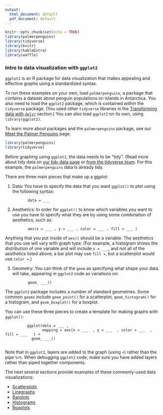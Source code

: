```yaml
---
output:
  html_document: default
  pdf_document: default
---
```


```r
knitr::opts_chunk$set(echo = TRUE)
library(palmerpenguins)
library(tidyverse)
library(knitr)
library(kableExtra)
library(waffle)
```

### Intro to data visualization with `ggplot2`

`ggplot2` is an R package for data visualization that makes appealing and effective graphs using a standardized syntax.

To run these examples on your own, load `palmerpenguins`, a package that contains a dataset about penguin populations on islands in Antarctica. You also need to load the `ggplot2` package, which is contained _within_ the `tidyverse` package. (You used other `tidyverse` libraries in the [Transforming data with `dplyr`](link) section.) You can also load `ggplot2` on its own, using `library(ggplot2)`.

To learn more about packages and the `palmerpenguins` package, see our [Meet the Palmer Penguins](LINK-HERE) page.

```r
library(palmerpenguins)
library(tidyverse)
```

Before graphing using `ggplot2`, the data needs to be "tidy". (Read more about tidy data on [our tidy data page](LINK-HERE) or [from the tidyverse team](https://cran.r-project.org/web/packages/tidyr/vignettes/tidy-data.html). For this example, the `palmerpenguins` data is already tidy.

There are three main pieces that make up a ggplot:

1. Data: You have to specify the data that you want `ggplot()` to plot using the following syntax: 
      
              data = ___

2. Aesthetics: In order for `ggplot()` to know which variables you want to use you have to specify what they are by using some combination of aesthetics, such as:

              aes(x = ___ , y = ___ , color = ___ , fill = ___ )

Anything that you put inside of `aes()` should be a variable. The aesthetics that you use will vary with graph type. (For example, a histogram shows the distribution of one variable and will include `x = ___ `, and not all of the aesthetics listed above; a bar plot may use `fill = `, but a scatterplot would use `color = `.)

3. Geometry: You can think of the `geom` as specifying what shape your data will take, appearing in `ggplot2` code as variations on:

              geom_ ___()

The `ggplot2` package includes a number of standard geometries. Some common `geoms` include `geom_point()` for a scatterplot, `geom_histogram()` for a histogram, and `geom_boxplot()` for a boxplot. 

You can use these three pieces to create a template for making graphs with `ggplot()`:

              ggplot(data = ___ ,
                     mapping = aes(x = ___  , y = ___  , color = ___  , fill = ___   ) +
                geom_ ___()
          
Note that in `ggplot2`, layers are added to the graph (using `+`) rather than the pipe `%>%`. When debugging `ggplot2` code, make sure you have added layers rather than piped together components.

The next several sections provide examples of these commonly-used data visualizations:

  - [Scatterplots](INTERNAL-LINK)
  - [Linegraphs](INTERNAL-LINK)
  - [Barplots](INTERNAL-LINK)
  - [Histograms](INTERNAL-LINK)
  - [Boxplots](INTERNAL-LINK)